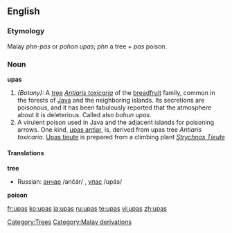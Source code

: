 ==English==

===Etymology===
Malay ''phn-pas'' or ''pohon upas''; ''phn'' a tree + ''pas'' poison.

===Noun===
'''upas'''

#''(Botany):'' A [[tree]] ''[[Antiaris toxicaria]]'' of the [[breadfruit]] family, common in the forests of [[Java]] and the neighboring islands. Its secretions are poisonous, and it has been fabulously reported that the atmosphere about it is deleterious. Called also ''bohun upas''.
#A virulent poison used in Java and the adjacent islands for poisoning arrows. One kind, [[upas antiar]], is, derived from upas tree ''Antiaris toxicaria''. [[Upas tieute]] is prepared from a climbing plant ''[[Strychnos Tieute]]''

====Translations====
'''tree'''
*Russian: [[анчар]] /ančár/ {{m}}, [[упас]] /upás/ {{m}}
'''poison'''
[[Category:Trees]]

[[Category:Malay derivations]]

[[fr:upas]]
[[ko:upas]]
[[ja:upas]]
[[ru:upas]]
[[te:upas]]
[[vi:upas]]
[[zh:upas]]